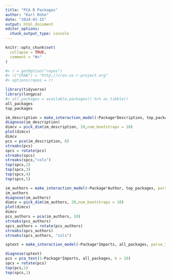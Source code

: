 ```yaml
---
title: "PCA R Packages"
author: "Karl Rohe"
date: "2024-01-15"
output: html_document
editor_options: 
  chunk_output_type: console
---
```





```r
knitr::opts_chunk$set(
  collapse = TRUE,
  comment = "#>"
)
```


```r
#> r = getOption("repos")
#> r["CRAN"] = "http://cran.us.r-project.org"
#> options(repos = r)
```



```r
library(tidyverse)
library(longpca)
#> all_packages = available.packages() %>% as_tibble()
all_packages
top_packages
```

```r
im_description = make_interaction_model(~Package*Description, top_packages, parse_text = TRUE, to_lower= TRUE)
diagnose(im_description)
dimcv = pick_dim(im_description, 20,num_bootstraps = 10)
plot(dimcv)
dimcv
pcs = pca(im_description, 6)
streaks(pcs)
spcs = rotate(pcs)
streaks(spcs)
streaks(spcs,"cols")
top(spcs,2)
top(spcs,3)
top(spcs,4)
top(spcs,5)
```


```r
im_authors = make_interaction_model(~Package*Author, top_packages, parse_text = TRUE, to_lower= TRUE)
im_authors
diagnose(im_authors)
dimcv = pick_dim(im_authors, 20,num_bootstraps = 10)
plot(dimcv)
dimcv
pcs_authors = pca(im_authors, 10)
streaks(pcs_authors)
spcs_authors = rotate(pcs_authors)
streaks(spcs_authors)
streaks(spcs_authors, "cols")
```





```r
sptext = make_interaction_model(~Package*Imports, all_packages, parse_text = TRUE)
```

```r
diagnose(sptext)
pcs = pca_text(1~Package*Imports, all_packages, k = 10)
spcs = rotate(pcs)
top(pcs,1)
top(spcs,1)
```
